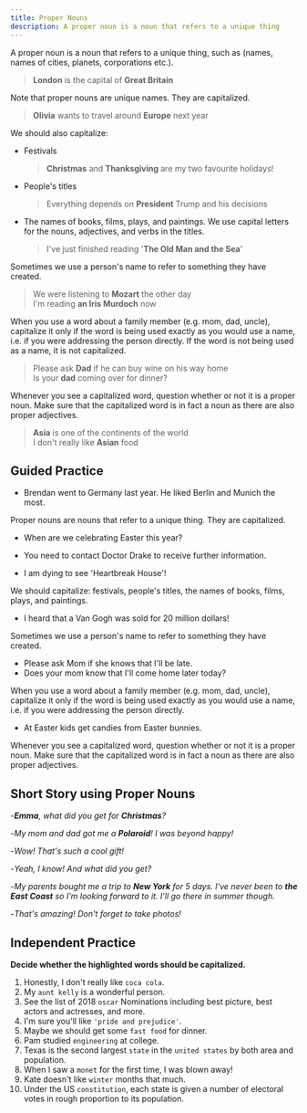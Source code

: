 ```yaml
---
title: Proper Nouns
description: A proper noun is a noun that refers to a unique thing
---
```


A proper noun is a noun that refers to a unique thing, such as (names, names of cities, planets, corporations etc.).

> **London** is the capital of **Great Britain**

Note that proper nouns are unique names. They are capitalized.

> **Olivia** wants to travel around **Europe** next year

We should also capitalize:

- Festivals

  > **Christmas** and **Thanksgiving** are my two favourite holidays!

- People's titles

  > Everything depends on **President** Trump and his decisions

- The names of books, films, plays, and paintings. We use capital letters for the nouns, adjectives, and verbs in the titles.

  > I've just finished reading '**The Old Man and the Sea**'

Sometimes we use a person's name to refer to something they have created.

> We were listening to **Mozart** the other day <br />
> I'm reading **an Iris Murdoch** now

When you use a word about a family member (e.g. mom, dad, uncle), capitalize it only if the word is being used exactly as you would use a name, i.e. if you were addressing the person directly. If the word is not being used as a name, it is not capitalized.

> Please ask **Dad** if he can buy wine on his way home <br />
> Is your **dad** coming over for dinner?

Whenever you see a capitalized word, question whether or not it is a proper noun. Make sure that the capitalized word is in fact a noun as there are also proper adjectives.

> **Asia** is one of the continents of the world <Asterisk label="(proper noun)" /> <br />
> I don't really like **Asian** food <Asterisk label="(proper adjective)" />

## Guided Practice

- Brendan went to Germany last year. He liked Berlin and Munich the most. <InfoTooltip label='Brendan, Germany, Berlin, Munich' />

<Sidenote>Proper nouns are nouns that refer to a unique thing. They are capitalized.</Sidenote>

- When are we celebrating Easter this year? <InfoTooltip label='Easter' />

- You need to contact Doctor Drake to receive further information. <InfoTooltip label='Doctor' />

- I am dying to see 'Heartbreak House'! <InfoTooltip label='Heartbreak House' />

<Sidenote>
  We should capitalize: festivals, people's titles, the names of books, films, plays, and paintings.
</Sidenote>

- I heard that a Van Gogh was sold for 20 million dollars! <InfoTooltip label="Van Gogh" />

<Sidenote>Sometimes we use a person's name to refer to something they have created.</Sidenote>

- Please ask Mom if she knows that I'll be late. <InfoTooltip label='Mom' />
- Does your mom know that I'll come home later today? <InfoTooltip label='mom' />

<Sidenote>
  When you use a word about a family member (e.g. mom, dad, uncle), capitalize it only if the word
  is being used exactly as you would use a name, i.e. if you were addressing the person directly.
</Sidenote>

- At Easter <InfoTooltip label='Easter (proper noun)' /> kids get candies from Easter <InfoTooltip label='Easter (proper adjective)' /> bunnies.

<Sidenote>
  Whenever you see a capitalized word, question whether or not it is a proper noun. Make sure that
  the capitalized word is in fact a noun as there are also proper adjectives.
</Sidenote>

## Short Story using Proper Nouns

-_**Emma**, what did you get for **Christmas**?_

-_My mom and dad got me a **Polaroid**! I was beyond happy!_

-_Wow! That's such a cool gift!_

-_Yeah, I know! And what did you get?_

-_My parents bought me a trip to **New York** for 5 days. I've never been to **the East Coast** so I'm looking forward to it. I'll go there in summer though._

-_That's amazing! Don't forget to take photos!_

## Independent Practice

**Decide whether the highlighted words should be capitalized.**

1. Honestly, I don't really like `coca cola`. <InfoTooltip label='Coca Cola' />
2. My `aunt kelly` is a wonderful person. <InfoTooltip  label='aunt Kelly'  />
3. See the list of 2018 `oscar` Nominations including best picture, best actors and actresses, and more. <InfoTooltip  label='Oscar'  />
4. I'm sure you'll like `'pride and prejudice'`. <InfoTooltip label='Pride and Prejudice' />
5. Maybe we should get some `fast food` for dinner. <InfoTooltip label='fast food' />
6. Pam studied `engineering` at college. <InfoTooltip label='Engineering' />
7. Texas is the second largest `state` in the `united states` by both area and population. <InfoTooltip label='United States' />
8. When I saw a `monet` for the first time, I was blown away! <InfoTooltip label='Monet' />
9. Kate doesn't like `winter` months that much. <InfoTooltip label='winter' />
10. Under the US `constitution`, each state is given a number of electoral votes in rough proportion to its population. <InfoTooltip label='constitution' />

